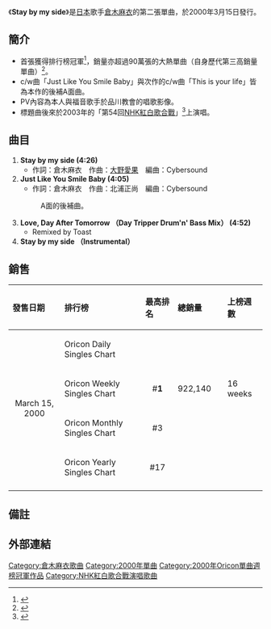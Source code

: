 
{{Single infobox
| Name = Stay by my side
| Artist = [[倉木麻衣|倉木麻衣]]
| Cover = Stay_by_my_side.jpg
| from Album = [[delicious_way|delicious way]]
| B-side = Just Like You Smile Baby
| Released = 2000年3月15日
| Format = CD, [[Maxi_Single|Maxi Single]]
| Genre = [[J-Pop|J-Pop]]
| Length = 18分01秒
| Label = [[GIZA_studio|GIZA studio]]
| Writer         = [[倉木麻衣|倉木麻衣]]<br />[[大野愛果|大野愛果]]<br />[[北浦正尚|北浦正尚]]
| Producer       = [[KANONJI|KANONJI]]
| Certification  = *百萬唱片（[[日本唱片協會|日本唱片協會]]）
| Chart position = *週間最高順位1位（連續兩週、[[oricon|oricon]]）
* 2000年3月度月間順位3位（oricon）
* 2000年4月度月間順位3位（oricon）
* 2000年度年間順位17位（oricon）
| Last single    = [[Love,_Day_After_Tomorrow|Love, Day After Tomorrow]]<br />（1999年）
| This single    = '''Stay by my side'''<br />（2000年）
| Next single    = [[Secret_of_my_heart_(單曲)|Secret of my heart]]<br />（2000年）
}}

《'''Stay by my side'''》是[[日本|日本]]歌手[[倉木麻衣|倉木麻衣]]的第二張單曲，於2000年3月15日發行。

== 簡介 ==
*首張獲得排行榜冠軍<ref>{{Cite web |url=http://www.musictvprogram.com/corner-ranking-2000-3-27.html |title=2000年3月27日付 シングルチャート TOP30 |accessdate=2013-04-22 |archive-date=2011-05-20 |archive-url=https://web.archive.org/web/20110520145741/http://musictvprogram.com/corner-ranking-2000-3-27.html |dead-url=no }}</ref>，銷量亦超過90萬張的大熱單曲（自身歷代第三高銷量單曲）<ref>{{Cite web |url=http://www.musictvprogram.com/corner-ranking-2000.html |title=2000年間シングルランキング TOP100 |access-date=2013-04-22 |archive-url=https://web.archive.org/web/20120304183127/http://www.musictvprogram.com/corner-ranking-2000.html |archive-date=2012-03-04 |dead-url=yes }}</ref>。
*c/w曲「Just Like You Smile Baby」與次作的c/w曲「This is your life」皆為本作的後補A面曲。
*PV內容為本人與福音歌手於品川教會的唱歌影像。
*標題曲後來於2003年的「第54回[[NHK紅白歌合戰|NHK紅白歌合戰]]」<ref>{{Cite web |url=http://www.geocities.jp/kouhaku_mania/54 |title=第54回NHK紅白歌合戦「素晴らしいニッポン　心に響く紅白を」 |access-date=2013-04-22 |archive-url=https://web.archive.org/web/20120616080603/http://www.geocities.jp/kouhaku_mania/54 |archive-date=2012-06-16 |dead-url=yes }}</ref>上演唱。

== 曲目 ==
#'''Stay by my side (4:26) '''
#*作詞：倉木麻衣　作曲：[[大野愛果|大野愛果]]　編曲：Cybersound
#'''Just Like You Smile Baby (4:05)''' 
#*作詞：倉木麻衣　作曲：北浦正尚　編曲：Cybersound
#:A面的後補曲。
#'''Love, Day After Tomorrow （Day Tripper Drum'n' Bass Mix） (4:52) '''
#*Remixed by Toast
#'''Stay by my side （Instrumental）'''

== 銷售 ==

{| class="wikitable" width="600px"
|- bgcolor="#CCCCCC"
!align="left"|發售日期
!align="left"|排行榜
!align="left"|最高排名
!align="left"|總銷量
!align="left"|上榜週數
|-
|align="center" rowspan="4"|March 15, 2000
|align="left"|Oricon Daily Singles Chart
|align="center"|
|align="left"|
|align="left"|
|-
|align="left"|Oricon Weekly Singles Chart
|align="center"|#'''1'''
|align="left"| 922,140　
|align="left"| 16 weeks
|-
|align="left"|Oricon Monthly Singles Chart
|align="center"| #3
|align="left"|
|align="left"|
|-
|align="left"|Oricon Yearly Singles Chart
|align="center"| #17
|align="left"|
|align="left"|
|-
|}

== 備註 ==
{{reflist}}

== 外部連結 ==
{{Kuraki Mai}}
{{Oricon單曲週榜冠軍 (2000年)|2000年3月27日-4月3日}}

[[Category:倉木麻衣歌曲|Category:倉木麻衣歌曲]]
[[Category:2000年單曲|Category:2000年單曲]]
[[Category:2000年Oricon單曲週榜冠軍作品|Category:2000年Oricon單曲週榜冠軍作品]]
[[Category:NHK紅白歌合戰演唱歌曲|Category:NHK紅白歌合戰演唱歌曲]]